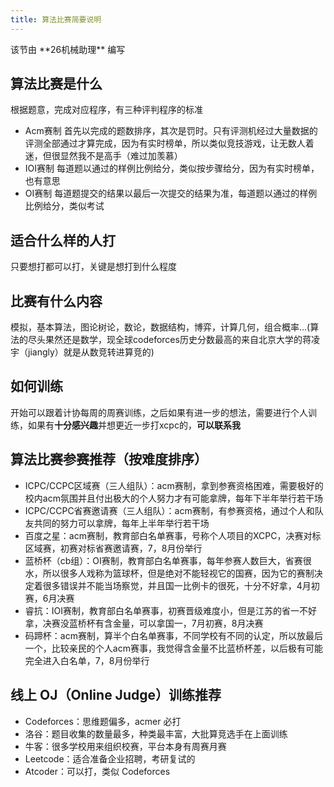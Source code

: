 ```yaml
---
title: 算法比赛简要说明
---
```



<p className="flex flex-wrap break-words gap-2 text-sm text-gray-500"><ClosedCaption className="size-5" /> 该节由 **26机械助理** 编写</p>

## 算法比赛是什么

根据题意，完成对应程序，有三种评判程序的标准
- Acm赛制
  首先以完成的题数排序，其次是罚时。只有评测机经过大量数据的评测全部通过才算完成，因为有实时榜单，所以类似竞技游戏，让无数人着迷，但很显然我不是高手（难过加羡慕）
- IOI赛制
  每道题以通过的样例比例给分，类似按步骤给分，因为有实时榜单，也有意思
- OI赛制
  每道题提交的结果以最后一次提交的结果为准，每道题以通过的样例比例给分，类似考试

## 适合什么样的人打

只要想打都可以打，关键是想打到什么程度

## 比赛有什么内容

模拟，基本算法，图论树论，数论，数据结构，博弈，计算几何，组合概率…(算法的尽头果然还是数学，现全球codeforces历史分数最高的来自北京大学的蒋凌宇（jiangly）就是从数竞转进算竞的)

## 如何训练

开始可以跟着计协每周的周赛训练，之后如果有进一步的想法，需要进行个人训练，如果有**十分感兴趣**并想更近一步打xcpc的，**可以联系我**

## 算法比赛参赛推荐（按难度排序）

- ICPC/CCPC区域赛（三人组队）：acm赛制，拿到参赛资格困难，需要极好的校内acm氛围并且付出极大的个人努力才有可能拿牌，每年下半年举行若干场
- ICPC/CCPC省赛邀请赛（三人组队）：acm赛制，有参赛资格，通过个人和队友共同的努力可以拿牌，每年上半年举行若干场
- 百度之星：acm赛制，教育部白名单赛事，号称个人项目的XCPC，决赛对标区域赛，初赛对标省赛邀请赛，7，8月份举行
- 蓝桥杯（cb组）：OI赛制，教育部白名单赛事，每年参赛人数巨大，省赛很水，所以很多人戏称为篮球杯，但是绝对不能轻视它的国赛，因为它的赛制决定着很多错误并不能当场察觉，并且国一比例卡的很死，十分不好拿，4月初赛，6月决赛
- 睿抗：IOI赛制，教育部白名单赛事，初赛晋级难度小，但是江苏的省一不好拿，决赛没蓝桥杯有含金量，可以拿国一，7月初赛，8月决赛
- 码蹄杯：acm赛制，算半个白名单赛事，不同学校有不同的认定，所以放最后一个，比较亲民的个人acm赛事，我觉得含金量不比蓝桥杯差，以后极有可能完全进入白名单，7，8月份举行

## 线上 OJ（Online Judge）训练推荐

- Codeforces：思维题偏多，acmer 必打
- 洛谷：题目收集的数量最多，种类最丰富，大批算竞选手在上面训练
- 牛客：很多学校用来组织校赛，平台本身有周赛月赛
- Leetcode：适合准备企业招聘，考研复试的
- Atcoder：可以打，类似 Codeforces
